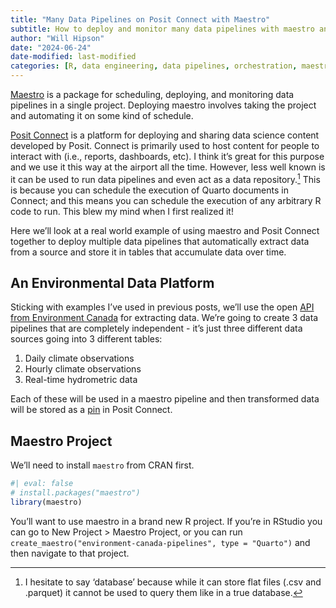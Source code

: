 ```yaml
---
title: "Many Data Pipelines on Posit Connect with Maestro"
subtitle: How to deploy and monitor many data pipelines with maestro and Posit Connect
author: "Will Hipson"
date: "2024-06-24"
date-modified: last-modified
categories: [R, data engineering, data pipelines, orchestration, maestro, deployment, posit connect]
---
```


[Maestro](https://whipson.github.io/maestro/) is a package for scheduling, deploying, and monitoring data pipelines in a single project. Deploying maestro involves taking the project and automating it on some kind of schedule.

[Posit Connect](https://posit.co/products/enterprise/connect/) is a platform for deploying and sharing data science content developed by Posit. Connect is primarily used to host content for people to interact with (i.e., reports, dashboards, etc). I think it's great for this purpose and we use it this way at the airport all the time. However, less well known is it can be used to run data pipelines and even act as a data repository.[^1] This is because you can schedule the execution of Quarto documents in Connect; and this means you can schedule the execution of any arbitrary R code to run. This blew my mind when I first realized it!

[^1]: I hesitate to say 'database' because while it can store flat files (.csv and .parquet) it cannot be used to query them like in a true database.

Here we'll look at a real world example of using maestro and Posit Connect together to deploy multiple data pipelines that automatically extract data from a source and store it in tables that accumulate data over time.

## An Environmental Data Platform

Sticking with examples I've used in previous posts, we'll use the open [API from Environment Canada](https://api.weather.gc.ca/openapi?f=html) for extracting data. We're going to create 3 data pipelines that are completely independent - it's just three different data sources going into 3 different tables:

1.  Daily climate observations
2.  Hourly climate observations
3.  Real-time hydrometric data

Each of these will be used in a maestro pipeline and then transformed data will be stored as a [pin](https://pins.rstudio.com/) in Posit Connect.

## Maestro Project

We'll need to install `maestro` from CRAN first.

```r
#| eval: false
# install.packages("maestro")
library(maestro)
```

You'll want to use maestro in a brand new R project. If you're in RStudio you can go to New Project \> Maestro Project, or you can run `create_maestro("environment-canada-pipelines", type = "Quarto")` and then navigate to that project.
